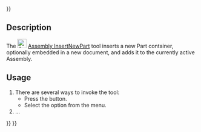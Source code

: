<languages/>
{{UnfinishedDocu{{#translation:}}}}

{{Docnav
|[[Assembly_InsertLink|InsertLink]]
|[[Assembly_SolveAssembly|SolveAssembly]]
|[[Assembly_Workbench|Assembly]]
|IconL=Assembly_InsertLink.svg
|IconR=Assembly_SolveAssembly.svg
|IconC=Workbench_Assembly.svg
}}

{{GuiCommand
|Name=Assembly InsertNewPart
|MenuLocation=Assembly → Insert Component → New Part
|Workbenches=[[Assembly_Workbench|Assembly]]
|Shortcut=
|Version=1.1
|SeeAlso=
}}

==Description==

The [[Image:Assembly_InsertNewPart.svg|24px]] [[Assembly_InsertNewPart|Assembly InsertNewPart]] tool inserts a new Part container, optionally embedded in a new document, and adds it to the currently active Assembly.

==Usage==

# There are several ways to invoke the tool:
#* Press the {{Button|[[Image:Assembly_InsertNewPart.svg|16px]] [[Assembly_InsertNewPart|New Part]]}} button.
#* Select the {{MenuCommand|Assembly → Insert Component → [[Image:Assembly_InsertNewPart.svg|16px]] New Part}} option from the menu.
# ...


{{Docnav
|[[Assembly_InsertLink|InsertLink]]
|[[Assembly_SolveAssembly|SolveAssembly]]
|[[Assembly_Workbench|Assembly]]
|IconL=Assembly_InsertLink.svg
|IconR=Assembly_SolveAssembly.svg
|IconC=Workbench_Assembly.svg
}}

{{Assembly_Tools_navi{{#translation:}}}}
{{Userdocnavi{{#translation:}}}}